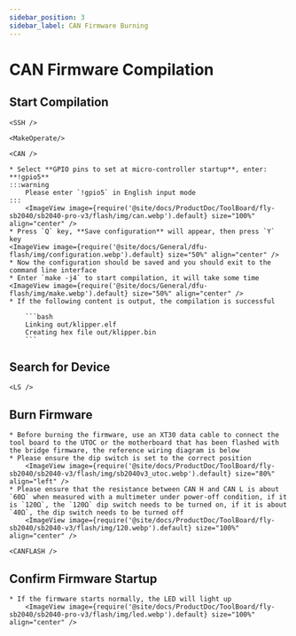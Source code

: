 ```yaml
---
sidebar_position: 3
sidebar_label: CAN Firmware Burning
---
```




# CAN Firmware Compilation

## Start Compilation

    <SSH />

    <MakeOperate/>

    <CAN />

    * Select **GPIO pins to set at micro-controller startup**, enter: **!gpio5**
    :::warning
        Please enter `!gpio5` in English input mode
    :::
        <ImageView image={require('@site/docs/ProductDoc/ToolBoard/fly-sb2040/sb2040-pro-v3/flash/img/can.webp').default} size="100%" align="center" />
    * Press `Q` key, **Save configuration** will appear, then press `Y` key
    <ImageView image={require('@site/docs/General/dfu-flash/img/configuration.webp').default} size="50%" align="center" />
    * Now the configuration should be saved and you should exit to the command line interface
    * Enter `make -j4` to start compilation, it will take some time
    <ImageView image={require('@site/docs/General/dfu-flash/img/make.webp').default} size="50%" align="center" />
    * If the following content is output, the compilation is successful

        ```bash
        Linking out/klipper.elf
        Creating hex file out/klipper.bin
        ```

## Search for Device

    <LS />

## Burn Firmware

    * Before burning the firmware, use an XT30 data cable to connect the tool board to the UTOC or the motherboard that has been flashed with the bridge firmware, the reference wiring diagram is below
    * Please ensure the dip switch is set to the correct position
        <ImageView image={require('@site/docs/ProductDoc/ToolBoard/fly-sb2040/sb2040-v3/flash/img/sb2040v3_utoc.webp').default} size="80%" align="left" />
    * Please ensure that the resistance between CAN H and CAN L is about `60Ω` when measured with a multimeter under power-off condition, if it is `120Ω`, the `120Ω` dip switch needs to be turned on, if it is about `40Ω`, the dip switch needs to be turned off
        <ImageView image={require('@site/docs/ProductDoc/ToolBoard/fly-sb2040/sb2040-v3/flash/img/120.webp').default} size="100%" align="center" />

    <CANFLASH />

## Confirm Firmware Startup

    * If the firmware starts normally, the LED will light up
        <ImageView image={require('@site/docs/ProductDoc/ToolBoard/fly-sb2040/sb2040-pro-v3/flash/img/led.webp').default} size="100%" align="center" />


